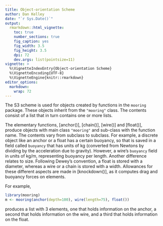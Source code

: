 ```yaml
---
title: Object-orientation Scheme
author: Dan Kelley
date: "`r Sys.Date()`"
output:
  rmarkdown::html_vignette:
    toc: true
    number_sections: true
    fig_caption: yes
    fig_width: 3.5
    fig_height: 3.5
    dpi: 72
    dev.args: list(pointsize=11)
vignette: >
  %\VignetteIndexEntry{Object-orientation Scheme}
  %\VignetteEncoding{UTF-8}
  %\VignetteEngine{knitr::rmarkdown}
editor_options:
  markdown:
    wrap: 72
---
```


The S3 scheme is used for objects created by functions in the `mooring`
package. These objects inherit from the `"mooring"` class.  The contents
consist of a list that in turn contains one or more lists.

The elementary functions, [anchor()], [chain()], [wire()] and [float()],
produce objects with main class `"mooring"` and sub-class with the function
name.  The contents vary from subclass to subclass.  For example, a discrete
object like an anchor or a float has a certain buoyancy, so that is saved in a
field called `buoyancy` that has units of kg (converted from Newtons by
dividing by the acceleration due to gravity).  However, a wire's `buoyancy`
field in units of kg/m, representing buoyancy per length.  Another difference
relates to size.  Following Dewey's convention, a float is stored with a
diameter, whereas a wire or a chain is stored with a width.  Allowances for
these different aspects are made in [knockdown()], as it computes drag and
buoyancy forces on elements.

For example,
```r
library(mooring)
m <- mooring(anchor(depth=100), wire(length=75), float())
```
produces a list with 3 elements, one that holds information on the anchor, a
second that holds information on the wire, and a third that holds information
on the float.
